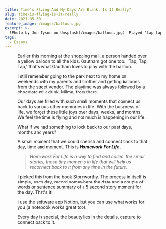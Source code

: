 ```yaml
---
title: Time's Flying And My Days Are Blank. Is It Really?
slug: time-is-flying-is-it-really
date: 2021-05-30
feature_image: /images/balloon.jpg
excerpt: >-
  !Photo by Jon Tyson on Unsplash(/images/balloon.jpg)  Played 'tap tap tap' balloon game with Gautham today.  Earlier this morning at the shopping mall, a person handed over a yellow...
tags:
  - Essays
---
```

<Figure src="/images/balloon.jpg" caption="Played 'tap tap tap' balloon game with Gautham today." />

Earlier this morning at the shopping mall, a person handed over a yellow balloon to all the kids. Gautham got one too.  'Tap, Tap, Tap,' that's what Gautham loves to play with the balloon.

I still remember going to the park next to my home on weekends with my parents and brother and getting balloons from the street vendor. The playtime was always followed by a chocolate milk drink, Milma, from there.

Our days are filled with such small moments that connect us back to various other memories in life. With the busyness of life, we forget these little joys over days, weeks, and months. We feel the time is flying and not much is happening in our life.

What if we had something to look back to our past days, months and years?

A small moment that we could cherish and connect back to that day, time and moment. This is **_Homework For Life_.**

> _Homework For Life is a way to find and collect the small stories, those tiny moments in life that will help us reconnect back to it from any time in the future._

I picked this from the book Storyworthy. The process in itself is simple, each day, record somewhere the date and a couple of words or sentence summary of a 5 second story moment for the day. That's it!

I use the software app Notion, but you can use what works for you (a notebook works great too).

Every day is special, the beauty lies in the details, capture to connect back to it.